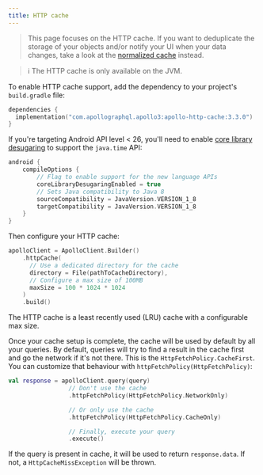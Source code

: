 ```yaml
---
title: HTTP cache
---
```



> This page focuses on the HTTP cache. If you want to deduplicate the storage of your objects and/or notify your UI when your data changes, take a look at the [normalized cache](./normalized-cache) instead.

> ℹ️ The HTTP cache is only available on the JVM.

To enable HTTP cache support, add the dependency to your project's `build.gradle` file:

```kotlin title="build.gradle[.kts]"
dependencies {
  implementation("com.apollographql.apollo3:apollo-http-cache:3.3.0")
}
```

If you're targeting Android API level < 26, you'll need to enable [core library desugaring](https://developer.android.com/studio/write/java8-support#library-desugaring) to support the `java.time` API:

```kotlin
android {
    compileOptions {
        // Flag to enable support for the new language APIs
        coreLibraryDesugaringEnabled = true
        // Sets Java compatibility to Java 8
        sourceCompatibility = JavaVersion.VERSION_1_8
        targetCompatibility = JavaVersion.VERSION_1_8
    }
}
```

Then configure your HTTP cache:

```kotlin
apolloClient = ApolloClient.Builder()
    .httpCache(
      // Use a dedicated directory for the cache
      directory = File(pathToCacheDirectory),
      // Configure a max size of 100MB
      maxSize = 100 * 1024 * 1024
    )
    .build()
```

The HTTP cache is a least recently used (LRU) cache with a configurable max size.

Once your cache setup is complete, the cache will be used by default by all your queries. By default, queries will try to find a result in the cache first and go the network if it's not there. This is the `HttpFetchPolicy.CacheFirst`. You can customize that behaviour with `httpFetchPolicy(HttpFetchPolicy)`:

```kotlin
val response = apolloClient.query(query)
                 // Don't use the cache
                 .httpFetchPolicy(HttpFetchPolicy.NetworkOnly)

                 // Or only use the cache
                 .httpFetchPolicy(HttpFetchPolicy.CacheOnly)

                 // Finally, execute your query
                 .execute()
```

If the query is present in cache, it will be used to return `response.data`. If not, a `HttpCacheMissException` will be thrown.
